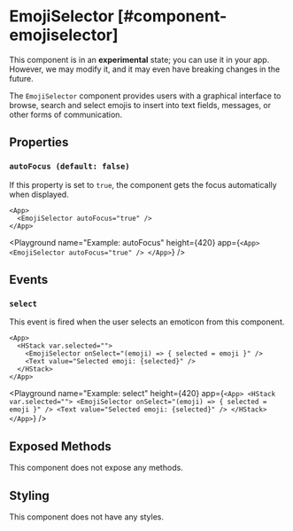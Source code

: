 
# EmojiSelector [#component-emojiselector]

<Callout type="warning" emoji="📔">This component is in an **experimental** state; you can use it in your app. However, we may modify it, and it may even have breaking changes in the future.</Callout>

The `EmojiSelector` component provides users with a graphical interface to browse, search and select emojis to insert into text fields, messages, or other forms of communication.



## Properties

### `autoFocus (default: false)`

If this property is set to `true`, the component gets the focus automatically when displayed.

```ueml copy
<App>
  <EmojiSelector autoFocus="true" />
</App>
```

<Playground
  name="Example: autoFocus"
  height={420}
  app={`
  <App>
    <EmojiSelector autoFocus="true" />
  </App>
  `}
/>

## Events

### `select`

This event is fired when the user selects an emoticon from this component.

```ueml copy /onSelect="(emoji) => { selected = emoji }"/
<App>
  <HStack var.selected="">
    <EmojiSelector onSelect="(emoji) => { selected = emoji }" />
    <Text value="Selected emoji: {selected}" />
  </HStack>
</App>
```

<Playground
  name="Example: select"
  height={420}
  app={`
    <App>
      <HStack var.selected="">
        <EmojiSelector onSelect="(emoji) => { selected = emoji }" />
        <Text value="Selected emoji: {selected}" />
      </HStack>
    </App>
  `}
/>

## Exposed Methods

This component does not expose any methods.

## Styling

This component does not have any styles.
